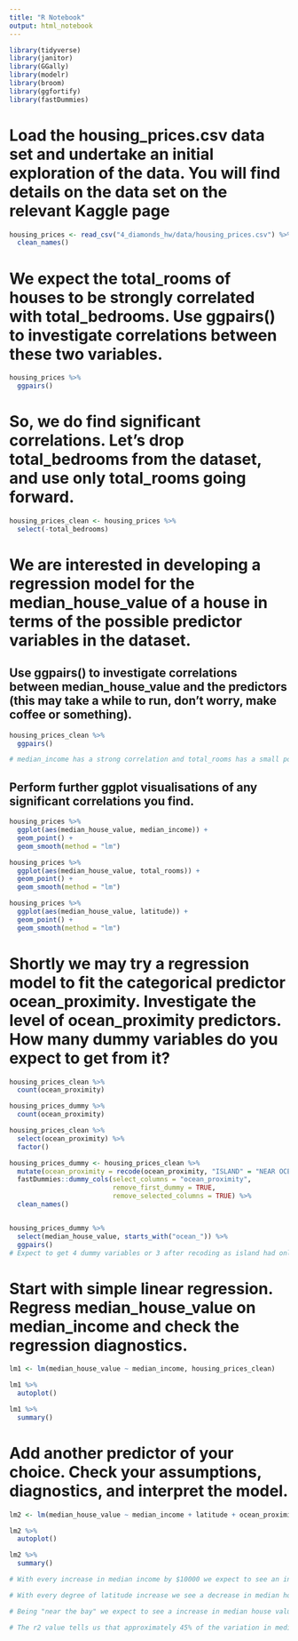 ```yaml
---
title: "R Notebook"
output: html_notebook
---
```

```r
library(tidyverse)
library(janitor)
library(GGally)
library(modelr)
library(broom)
library(ggfortify)
library(fastDummies)
```


#    Load the housing_prices.csv data set and undertake an initial exploration of the data. You will find details on the data set on the relevant Kaggle page

```r
housing_prices <- read_csv("4_diamonds_hw/data/housing_prices.csv") %>% 
  clean_names()
```


#    We expect the total_rooms of houses to be strongly correlated with total_bedrooms. Use ggpairs() to investigate correlations between these two variables.

```r
housing_prices %>% 
  ggpairs()
```


#    So, we do find significant correlations. Let’s drop total_bedrooms from the dataset, and use only total_rooms going forward.

```r
housing_prices_clean <- housing_prices %>% 
  select(-total_bedrooms)
```

#    We are interested in developing a regression model for the median_house_value of a house in terms of the possible predictor variables in the dataset.

##    Use ggpairs() to investigate correlations between median_house_value and the predictors (this may take a while to run, don’t worry, make coffee or something).

```r
housing_prices_clean %>% 
  ggpairs()

# median_income has a strong correlation and total_rooms has a small positive correlatin, and latitude has a small negative correlation
```


##    Perform further ggplot visualisations of any significant correlations you find.

```r

housing_prices %>% 
  ggplot(aes(median_house_value, median_income)) +
  geom_point() +
  geom_smooth(method = "lm")

housing_prices %>% 
  ggplot(aes(median_house_value, total_rooms)) +
  geom_point() +
  geom_smooth(method = "lm")

housing_prices %>% 
  ggplot(aes(median_house_value, latitude)) +
  geom_point() +
  geom_smooth(method = "lm")

```


#    Shortly we may try a regression model to fit the categorical predictor ocean_proximity. Investigate the level of ocean_proximity predictors. How many dummy variables do you expect to get from it?

```r
housing_prices_clean %>% 
  count(ocean_proximity)

housing_prices_dummy %>% 
  count(ocean_proximity)

housing_prices_clean %>% 
  select(ocean_proximity) %>% 
  factor()

housing_prices_dummy <- housing_prices_clean %>%
  mutate(ocean_proximity = recode(ocean_proximity, "ISLAND" = "NEAR OCEAN")) %>% 
  fastDummies::dummy_cols(select_columns = "ocean_proximity", 
                          remove_first_dummy = TRUE, 
                          remove_selected_columns = TRUE) %>% 
  clean_names()


housing_prices_dummy %>% 
  select(median_house_value, starts_with("ocean_")) %>% 
  ggpairs()
# Expect to get 4 dummy variables or 3 after recoding as island had only 5 objects
```



#    Start with simple linear regression. Regress median_house_value on median_income and check the regression diagnostics.

```r

lm1 <- lm(median_house_value ~ median_income, housing_prices_clean)

lm1 %>% 
  autoplot()

lm1 %>% 
  summary()


```


#    Add another predictor of your choice. Check your assumptions, diagnostics, and interpret the model.

```r
lm2 <- lm(median_house_value ~ median_income + latitude + ocean_proximity_near_bay , housing_prices_dummy)

lm2 %>% 
  autoplot()

lm2 %>% 
  summary()

# With every increase in median income by $10000 we expect to see an increase in median house value of $38646 with all other predictors remaining constant

# With every degree of latitude increase we see a decrease in median house value of $7445 with all other predictors remaining constant

# Being "near the bay" we expect to see a increase in median house value of $58389

# The r2 value tells us that approximately 45% of the variation in median house value can be predicted by the variations in median income, latitude and proximity to ocean  


```

